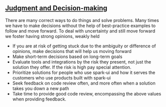 
<Meta title="Contributing/Judgment and Decision-making" />

## [Judgment and Decision-making](https://zeroheight.com/2c2e9ba82/p/177da9-judgment-and-decision-making)

There are many correct ways to do things and solve problems. Many times we have to make decisions without the help of best-practice examples to follow and move forward. To deal with uncertainty and still move forward we foster having strong opinions, weakly held

- If you are at risk of getting stuck due to the ambiguity or difference of opinions, make decisions that will help us moving forward
- Make short-term decisions based on long-term goals
- Evaluate tools and integrations by the risk they present, not just the solution they offer. If the risk is high pay special attention.
- Prioritize solutions for people who use spark-ui and how it serves the customers who use products built with spark-ui
- Seek feedback on code review often, and more often when a solution takes you down a new path
- Take time to provide good code review, encompassing the above values when providing feedback.
